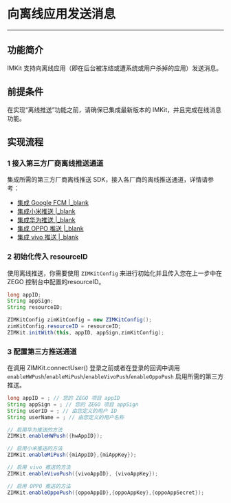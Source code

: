 
# 向离线应用发送消息

- - -

## 功能简介

IMKit 支持向离线应用（即在后台被冻结或遭系统或用户杀掉的应用）发送消息。

## 前提条件

在实现“离线推送”功能之前，请确保已集成最新版本的 IMKit，并且完成在线消息功能。

## 实现流程

### 1 接入第三方厂商离线推送通道

集成所需的第三方厂商离线推送 SDK，接入各厂商的离线推送通道，详情请参考：
- [集成 Google FCM \|_blank](#20506)
- [集成小米推送 \|_blank](#20607)
- [集成华为推送 \|_blank](#20609)
- [集成 OPPO 推送 \|_blank](#20611)
- [集成 vivo 推送 \|_blank](#20611)

### 2 初始化传入 resourceID
使用离线推送，你需要使用 `ZIMKitConfig` 来进行初始化并且传入您在上一步中在ZEGO 控制台中配置的resourceID。
```java
long appID;
String appSign;
String resourceID;

ZIMKitConfig zimKitConfig = new ZIMKitConfig();
zimKitConfig.resourceID = resourceID;
ZIMKit.initWith(this, appID, appSign,zimKitConfig);
```

### 3 配置第三方推送通道

在调用 ZIMKit.connectUser() 登录之前或者在登录的回调中调用 `enableHWPush`/`enableMiPush`/`enableVivoPush`/`enableOppoPush` 启用所需的第三方推送。

```java
long appID = ; // 您的 ZEGO 项目 appID
String appSign = ; // 您的 ZEGO 项目 appSign
String userID = ; // 由您定义的用户 ID
String userName = ; // 由您定义的用户名称

// 启用华为推送的方法
ZIMKit.enableHWPush({hwAppID}); 

// 启用小米推送的方法
ZIMKit.enableMiPush({miAppID},{miAppKey}); 

// 启用 vivo 推送的方法
ZIMKit.enableVivoPush({vivoAppID}, {vivoAppKey}); 

// 启用 OPPO 推送的方法
ZIMKit.enableOppoPush({oppoAppID},{oppoAppKey},{oppoAppSecret}); 

```